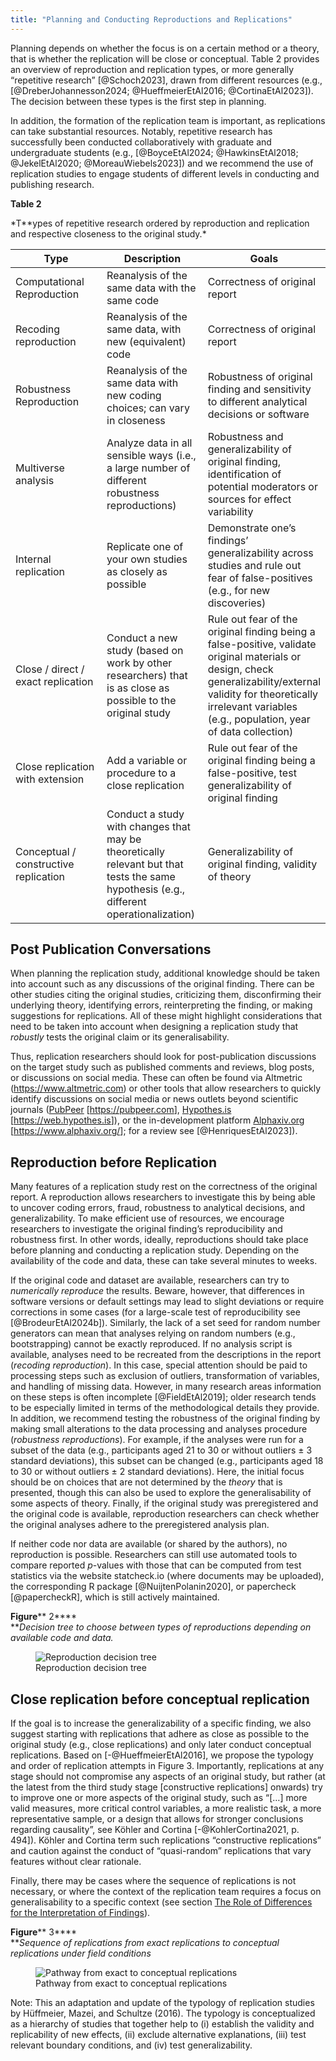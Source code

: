 ```yaml
---
title: "Planning and Conducting Reproductions and Replications"
---
```


Planning depends on whether the focus is on a certain method or  a theory, that is whether the replication will be close or conceptual. Table 2 provides an overview of reproduction and replication types, or more generally “repetitive research” [@Schoch2023], drawn from different resources (e.g., [@DreberJohannesson2024; @HueffmeierEtAl2016; @CortinaEtAl2023]). The decision between these types is the first step in planning.

In addition, the formation of the replication team is important, as replications can take substantial resources. Notably, repetitive research has successfully been conducted collaboratively with graduate and undergraduate students (e.g., [@BoyceEtAl2024; @HawkinsEtAl2018; @JekelEtAl2020; @MoreauWiebels2023]) and we recommend the use of replication studies to engage students of different levels in conducting and publishing research.

**Table ****2**

*T**ypes of repetitive research ordered by reproduction and replication and respective closeness to the original study.*

| Type | Description | Goals |
|---|---|---|
| Computational Reproduction | Reanalysis of the same data with the same code | Correctness of original report |
| Recoding reproduction | Reanalysis of the same data, with new (equivalent) code | Correctness of original report |
| Robustness Reproduction | Reanalysis of the same data with new coding choices; can vary in closeness | Robustness of original finding and sensitivity to different analytical decisions or software |
| Multiverse analysis | Analyze data in all sensible ways (i.e., a large number of different robustness reproductions) | Robustness and generalizability of original finding, identification of potential moderators or sources for effect variability |
| Internal replication | Replicate one of your own studies as closely as possible | Demonstrate one’s findings’ generalizability across studies and rule out fear of false-positives (e.g., for new discoveries) |
| Close / direct / exact replication | Conduct a new study (based on work by other researchers) that is as close as possible to the original study | Rule out fear of the original finding being a false-positive, validate original materials or design, check generalizability/external validity for theoretically irrelevant variables (e.g., population, year of data collection) |
| Close replication with extension | Add a variable or procedure to a close replication | Rule out fear of the original finding being a false-positive, test generalizability of original finding |
| Conceptual / constructive replication | Conduct a study with changes that may be theoretically relevant but that tests the same hypothesis (e.g., different operationalization) | Generalizability of original finding, validity of theory |

## Post Publication Conversations

When planning the replication study, additional knowledge should be taken into account such as any discussions of the original finding. There can be other studies citing the original studies, criticizing them, disconfirming their underlying theory, identifying errors, reinterpreting the finding, or making suggestions for replications. All of these might highlight considerations that need to be taken into account when designing a replication study that *robustly *tests the original claim or its generalisability. 

Thus, replication researchers should look for post-publication discussions on the target study such as published comments and reviews, blog posts, or discussions on social media. These can often be found via Altmetric ([https://www.altmetric.com](https://www.altmetric.com)) or other tools that allow researchers to quickly identify discussions on social media or news outlets beyond scientific journals ([PubPeer](PubPeer.com) [[https://pubpeer.com](https://pubpeer.com)], [Hypothes.is](Hypothes.is) [[https://web.hypothes.is](https://web.hypothes.is)]), or the in-development platform [Alphaxiv.org](Alphaxiv.org) [[https://www.alphaxiv.org/](https://www.alphaxiv.org/)]; for a review see [@HenriquesEtAl2023]).

## Reproduction before Replication

Many features of a replication study rest on the correctness of the original report. A reproduction allows researchers to investigate this by being able to uncover coding errors, fraud, robustness to analytical decisions, and generalizability. To make efficient use of resources, we encourage researchers to investigate the original finding’s reproducibility and robustness first. In other words, ideally, reproductions should take place before planning and conducting a replication study. Depending on the availability of the code and data, these can take several minutes to weeks.

If the original code and dataset are available, researchers can try to *numerically reproduce* the results. Beware, however, that differences in software versions or default settings may lead to slight deviations or require corrections in some cases (for a large-scale test of reproducibility see [@BrodeurEtAl2024b]). Similarly, the lack of a set seed for random number generators can mean that analyses relying on random numbers (e.g., bootstrapping) cannot be exactly reproduced. If no analysis script is available, analyses need to be recreated from the descriptions in the report (*recoding reproduction*). In this case, special attention should be paid to processing steps such as exclusion of outliers, transformation of variables, and handling of missing data. However, in many research areas information on these steps is often incomplete [@FieldEtAl2019]; older research tends to be especially limited in terms of the methodological details they provide. In addition, we recommend testing the robustness of the original finding by making small alterations to the data processing and analyses procedure (*robustness reproductions*). For example, if the analyses were run for a subset of the data (e.g., participants aged 21 to 30 or without outliers ± 3 standard deviations), this subset can be changed (e.g., participants aged 18 to 30 or without outliers ± 2 standard deviations). Here, the initial focus should be on choices that are not determined by the *theory *that is presented, though this can also be used to explore the generalisability of some aspects of theory. Finally, if the original study was preregistered and the original code is available, reproduction researchers can check whether the original analyses adhere to the preregistered analysis plan.

If neither code nor data are available (or shared by the authors), no reproduction is possible. Researchers can still use automated tools to compare reported *p*-values with those that can be computed from test statistics via the website statcheck.io (where documents may be uploaded), the corresponding R package [@NuijtenPolanin2020], or papercheck [@papercheckR], which is still actively maintained.

**Figure**** 2**** \
***Decision tree to choose between types of reproductions depending on available code and data.*

![Reproduction decision tree](Images/WBn_Image_3.png)

## Close replication before conceptual replication

If the goal is to increase the generalizability of a specific finding, we also suggest starting with replications that adhere as close as possible to the original study (e.g., close replications) and only later conduct conceptual replications. Based on [-@HueffmeierEtAl2016], we propose the typology and order of replication attempts in Figure 3. Importantly, replications at any stage should not compromise any aspects of an original study, but rather (at the latest from the third study stage [constructive replications] onwards) try to improve one or more aspects of the original study, such as “[…] more valid measures, more critical control variables, a more realistic task, a more representative sample, or a design that allows for stronger conclusions regarding causality”, see Köhler and Cortina [-@KohlerCortina2021, p. 494]). Köhler and Cortina term such replications “constructive replications” and caution against the conduct of “quasi-random” replications that vary features without clear rationale. 

Finally, there may be cases where the sequence of replications is not necessary, or where the context of the replication team requires a focus on generalisability to a specific context (see section [The Role of Differences for the Interpretation of Findings](?tab=t.0#heading=h.2nym03an83xp)).


**Figure**** 3**** \
***Sequence of replications from exact replications to conceptual replications under field conditions*

![Pathway from exact to conceptual replications](Images/6sH_Image_4.png)

Note: This an adaptation and update of the typology of replication studies by Hüffmeier, Mazei, and Schultze (2016). The typology is conceptualized as a hierarchy of studies that together help to (i) establish the validity and replicability of new effects, (ii) exclude alternative explanations, (iii) test relevant boundary conditions, and (iv) test generalizability. 
